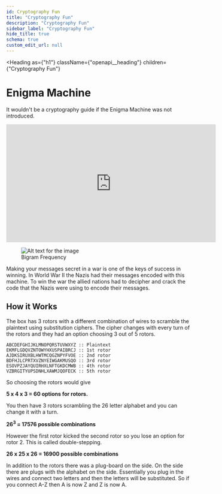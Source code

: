 ```yaml
---
id: Cryptography Fun
title: "Cryptography Fun"
description: "Cryptography Fun"
sidebar_label: "Cryptography Fun"
hide_title: true
schema: true
custom_edit_url: null
---
```



<Heading
  as={"h1"}
  className={"openapi__heading"}
  children={"Cryptography Fun"}
>
</Heading>


# Enigma Machine

It wouldn't be a cryptography guide if the Enigma Machine was not introduced.
<p align="center">
<iframe width="560" height="315" src="https://www.youtube.com/embed/G2_Q9FoD-oQ" frameborder="0" allow="accelerometer; autoplay; clipboard-write; encrypted-media; gyroscope; picture-in-picture" allowfullscreen><figcaption> Enigma Machine </figcaption> </iframe>


<figure> <img src={require("../../../../static/img/enigma machine.jpg").default} alt="Alt text for the image" /><figcaption> Bigram Frequency </figcaption> </figure>
</p>

Making your messages secret in a war is one of the keys of success in winning. In World War II the Nazis had their messages encoded with this machine. 
To win the war the allied nations had to decipher and crack the code that the Nazis were using to encode their messages. 

## How it Works

The box has 3 rotors with a different combination of wires to scramble the plaintext using substitution ciphers. 
The cipher changes with every turn of the rotors and they had an option choosing 3 out of 5 rotors.

```
ABCDEFGHIJKLMNOPQRSTUVWXYZ :: Plaintext 
EKMFLGDQVZNTOWYHXUSPAIBRCJ :: 1st rotor
AJDKSIRUXBLHWTMCQGZNPYFVOE :: 2nd rotor
BDFHJLCPRTXVZNYEIWGAKMUSQO :: 3rd rotor
ESOVPZJAYQUIRHXLNFTGKDCMWB :: 4th rotor
VZBRGITYUPSDNHLXAWMJQOFECK :: 5th rotor
```

So choosing the rotors would give  

<strong> 5 x 4 x 3  = 60 options for rotors.  </strong>  

You then have 3 rotors scrambling the 26 letter alphabet and you can change it with a turn.  

<strong> 26<sup>3</sup> = 17576 possible combinations  </strong>  

However the first rotor kicked the second rotor so you lose an option for rotor 2. This is called double-stepping.   

<strong>26 x 25 x 26 = 16900 possible combinations  </strong>  

In addition to the rotors there was a plug-board on the side. On the side there are plugs with the alphabet on the side. Essentially you plug in the wires and connect two letters and then the letters will be substituted. So if you connect A-Z then A is now Z and Z is now A. 